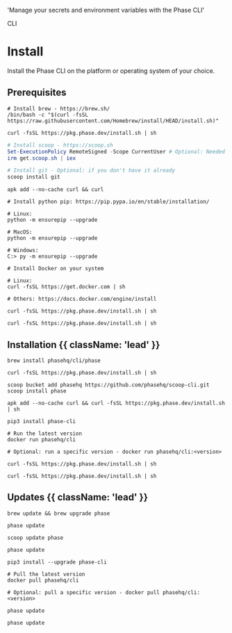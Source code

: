 
  'Manage your secrets and environment variables with the Phase CLI'

<Tag variant="small">CLI</Tag>

# Install

Install the Phase CLI on the platform or operating system of your choice.

## Prerequisites

<CodeGroup>

```fish {{ title: 'MacOS' }}
# Install brew - https://brew.sh/
/bin/bash -c "$(curl -fsSL https://raw.githubusercontent.com/Homebrew/install/HEAD/install.sh)"
```

```fish {{ title: 'Linux' }}
curl -fsSL https://pkg.phase.dev/install.sh | sh
```

```powershell {{ title: 'Windows' }}
# Install scoop - https://scoop.sh
Set-ExecutionPolicy RemoteSigned -Scope CurrentUser # Optional: Needed to run a remote script the first time
irm get.scoop.sh | iex

# Install git - Optional: if you don't have it already
scoop install git
```

```fish {{ title: 'Alpine Linux' }}
apk add --no-cache curl && curl
```

```fish {{ title: 'Python pip' }}
# Install python pip: https://pip.pypa.io/en/stable/installation/

# Linux:
python -m ensurepip --upgrade

# MacOS:
python -m ensurepip --upgrade

# Windows:
C:> py -m ensurepip --upgrade
```

```fish {{ title: 'Docker' }}
# Install Docker on your system

# Linux:
curl -fsSL https://get.docker.com | sh

# Others: https://docs.docker.com/engine/install
```

```fish {{ title: 'Raspberry Pi' }}
curl -fsSL https://pkg.phase.dev/install.sh | sh
```

```fish {{ title: 'ARM64' }}
curl -fsSL https://pkg.phase.dev/install.sh | sh
```

</CodeGroup>

## Installation {{ className: 'lead' }}

<CodeGroup>

```fish {{ title: 'MacOS' }}
brew install phasehq/cli/phase
```

```fish {{ title: 'Linux' }}
curl -fsSL https://pkg.phase.dev/install.sh | sh
```

```fish {{ title: 'Windows' }}
scoop bucket add phasehq https://github.com/phasehq/scoop-cli.git
scoop install phase
```

```fish {{ title: 'Alpine Linux' }}
apk add --no-cache curl && curl -fsSL https://pkg.phase.dev/install.sh | sh
```

```fish {{ title: 'Python pip' }}
pip3 install phase-cli
```

```fish {{ title: 'Docker' }}
# Run the latest version
docker run phasehq/cli

# Optional: run a specific version - docker run phasehq/cli:<version>
```

```fish {{ title: 'Raspberry Pi' }}
curl -fsSL https://pkg.phase.dev/install.sh | sh
```

```fish {{ title: 'ARM64' }}
curl -fsSL https://pkg.phase.dev/install.sh | sh
```

</CodeGroup>

## Updates {{ className: 'lead' }}

<CodeGroup>

```fish {{ title: 'MacOS' }}
brew update && brew upgrade phase
```

```fish {{ title: 'Linux' }}
phase update
```

```fish {{ title: 'Windows' }}
scoop update phase
```

```fish {{ title: 'Alpine Linux' }}
phase update
```

```fish {{ title: 'Python pip' }}
pip3 install --upgrade phase-cli
```

```fish {{ title: 'Docker' }}
# Pull the latest version
docker pull phasehq/cli

# Optional: pull a specific version - docker pull phasehq/cli:<version>
```

```fish {{ title: 'Raspberry Pi' }}
phase update
```

```fish {{ title: 'ARM64' }}
phase update
```

</CodeGroup>
